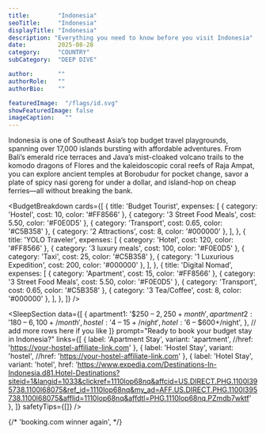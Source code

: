 ---
title:        "Indonesia"
seoTitle:     "Indonesia"
displayTitle: "Indonesia"
description: "Everything you need to know before you visit Indonesia"
date:         2025-08-28
category:     "COUNTRY"
subCategory:  "DEEP DIVE"

author:       ""
authorRole:   ""
authorBio:    ""

featuredImage:  "/flags/id.svg"
showFeaturedImage: false
imageCaption:   ""
---

<CountryPhoto
  src="/blogCountryImages/indonesia/indonesia-komodo-island.jpg"
  alt="Hills and Mountain on Island in Komodo National Park in Indonesia"
  caption="Hills and Mountain on Island in Komodo National Park in Indonesia"
/>

Indonesia is one of Southeast Asia’s top budget travel playgrounds, spanning over 17,000 islands bursting with affordable adventures. From Bali’s emerald rice terraces and Java’s mist-cloaked volcano trails to the komodo dragons of Flores and the kaleidoscopic coral reefs of Raja Ampat, you can explore ancient temples at Borobudur for pocket change, savor a plate of spicy nasi goreng for under a dollar, and island-hop on cheap ferries—all without breaking the bank.

<BudgetBreakdown
  cards={[
    {
      title: 'Budget Tourist',
      expenses: [
        { category: 'Hostel', cost: 10, color: '#FF8566' },
        { category: '3 Street Food Meals', cost: 5.50, color: '#F0E0D5' },
        { category: 'Transport', cost: 0.65, color: '#C5B358' },
        { category: '2 Attractions', cost: 8, color: '#000000' },
      ],
    },
    {
      title: 'YOLO Traveler',
      expenses: [
        { category: 'Hotel', cost: 120, color: '#FF8566' },
        { category: '3 luxury meals', cost: 100, color: '#F0E0D5' },
        { category: 'Taxi', cost: 25, color: '#C5B358' },
        { category: '1 Luxurious Expedition', cost: 200, color: '#000000' },
      ],
    },
    {
      title: 'Digital Nomad',
      expenses: [
        { category: 'Apartment', cost: 15, color: '#FF8566' },
        { category: '3 Street Food Meals', cost: 5.50, color: '#F0E0D5' },
        { category: 'Transport', cost: 0.65, color: '#C5B358' },
        { category: '3 Tea/Coffee', cost: 8, color: '#000000' },
      ],
    },
  ]}
/>

<FlightCTA
  title="Book Cheap Flights to Jakarta or Bali, Indonesia"
  subtitle="Your $25 a Day Adventure Awaits!"
  buttonText="Book Now"
  href="https://www.expedia.com/Destinations-In-Indonesia.d81.Flight-Destinations?siteid=1&langid=1033&clickref=1110lop64AG&affcid=US.DIRECT.PHG.1100l395738.1100l68075&ref_id=1110lop64AG&my_ad=AFF.US.DIRECT.PHG.1100l395738.1100l68075&afflid=1110lop64AG&affdtl=PHG.1110lop64AG.PZsRAmA_oJ"
/>

<TourSectionStarter 
    subHeader="Budget Tours and Day Trips to Unlock Indonesia’s Hidden Gems" 
    paragraph="Whether you’re chasing sunrise atop Mount Bromo, diving alongside manta rays at Nusa Penida, or tracing the steps of ancient kings at Borobudur and Prambanan, Indonesia’s tour options cater to every thrill-seeker on a budget. Join a shared volcano tour for under $20, paddle through Bali’s lush jungle waterways in a local longboat, or cycle Java’s scenic backroads—all packed with unforgettable experiences and free-entry highlights that stretch your rupiah further." 
/>

<TourCTA
  partnerId="P00249582"
  widgetRef="W-3383537a-879a-4959-ac6b-58ccc4f0a022"
  toursLink="https://www.viator.com/Indonesia/d15?pid=P00249582&mcid=42383&medium=link"
  destination="Indonesia"
/>

<SleepSectionStarter 
    subHeader="Affordable Accommodations from Beach Hostels to Jungle Homestays" 
    paragraph="With dorm beds starting at $5 in Bali’s backpacker hubs, private bungalows for under $15 on the Gili Islands, and cozy homestays in Yogyakarta from $10, Indonesia makes it easy to rest your head affordably. Opt for beachfront hostels in Kuta, riverside guesthouses in Ubud’s rice paddies, or eco-lodge escapes in Borneo’s rainforest—many include free breakfast and Wi-Fi, so your perfect budget stay is just a booking away." 
/>


<SleepSection
  data={[
    {
      apartment1: '$250 – $2,250+month',
      apartment2: '$180 – $6,100+/month',
      hostel:     '$4 – $15+/night',
      hotel:      '$6 – $600+/night',
    },
    // add more rows here if you like
  ]}
  prompt="Ready to book your budget stay in Indonesia?"
  links={[
    {
      label:   'Apartment Stay',
      variant: 'apartment',
      //href:    'https://your-hostel-affiliate-link.com'
    },
    {
      label:   'Hostel Stay',
      variant: 'hostel',
      //href:    'https://your-hostel-affiliate-link.com'
    },
    {
      label:   'Hotel Stay',
      variant: 'hotel',
      href:    'https://www.expedia.com/Destinations-In-Indonesia.d81.Hotel-Destinations?siteid=1&langid=1033&clickref=1110lop68nq&affcid=US.DIRECT.PHG.1100l395738.1100l68075&ref_id=1110lop68nq&my_ad=AFF.US.DIRECT.PHG.1100l395738.1100l68075&afflid=1110lop68nq&affdtl=PHG.1110lop68nq.PZmdb7wktf'
    },
  ]}
  safetyTips={[]}
/>

{/*     'booking.com winner again', */}

